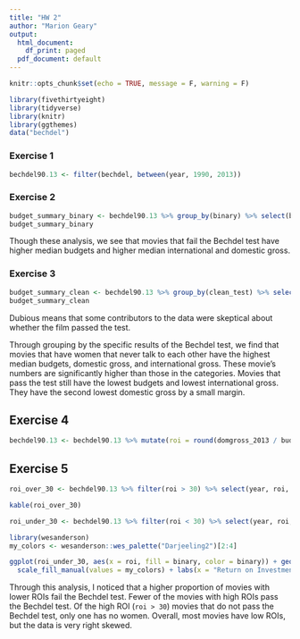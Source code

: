 ```yaml
---
title: "HW 2"
author: "Marion Geary"
output:
  html_document:
    df_print: paged
  pdf_document: default
---
```


```r
knitr::opts_chunk$set(echo = TRUE, message = F, warning = F)
```

```r
library(fivethirtyeight)
library(tidyverse)
library(knitr)
library(ggthemes)
data("bechdel")
```

### Exercise 1
```r
bechdel90.13 <- filter(bechdel, between(year, 1990, 2013))
```

### Exercise 2

```r
budget_summary_binary <- bechdel90.13 %>% group_by(binary) %>% select(budget_2013, domgross_2013, intgross_2013) %>% summarize(med_budget = median(budget_2013, na.rm = T), med_domgross = median(domgross_2013, na.rm = T), med_intgross = median(intgross_2013, na.rm = T))
budget_summary_binary
```

Though these analysis, we see that movies that fail the Bechdel test have higher median budgets and higher median international and domestic gross.

### Exercise 3

```r
budget_summary_clean <- bechdel90.13 %>% group_by(clean_test) %>% select(budget_2013, domgross_2013, intgross_2013) %>% summarize(med_budget = median(budget_2013, na.rm = T), med_domgross = median(domgross_2013, na.rm = T), med_intgross = median(intgross_2013, na.rm = T))
budget_summary_clean
```

Dubious means that some contributors to the data were skeptical about whether the film passed the test.

Through grouping by the specific results of the Bechdel test, we find that movies that have women that never talk to each other have the highest median budgets, domestic gross, and international gross. These movie's numbers are significantly higher than those in the categories. Movies that pass the test still have the lowest budgets and lowest international gross. They have the second lowest domestic gross by a small margin.

## Exercise 4

```r
bechdel90.13 <- bechdel90.13 %>% mutate(roi = round(domgross_2013 / budget_2013, digits = 2), .after = year) %>% arrange(roi)
```

## Exercise 5

```r
roi_over_30 <- bechdel90.13 %>% filter(roi > 30) %>% select(year, roi, title, clean_test, binary, budget_2013, domgross_2013)

kable(roi_over_30)

roi_under_30 <- bechdel90.13 %>% filter(roi < 30) %>% select(year, roi, title, clean_test, binary, budget_2013, domgross_2013)

library(wesanderson)
my_colors <- wesanderson::wes_palette("Darjeeling2")[2:4]

ggplot(roi_under_30, aes(x = roi, fill = binary, color = binary)) + geom_histogram(alpha = 0.5)  + theme_minimal() + scale_color_manual(values = my_colors) +
  scale_fill_manual(values = my_colors) + labs(x = "Return on Investment", y = "Frequency", title = "ROI of Movies Based on Bechdel Test Result", color = "Bechdel Test Result", fill = "Bechdel Test Result") + theme_minimal()
```

Through this analysis, I noticed that a higher proportion of movies with lower ROIs fail the Bechdel test. Fewer of the movies with high ROIs pass the Bechdel test. Of the high ROI (`roi > 30`) movies that do not pass the Bechdel test, only one has no women. Overall, most movies have low ROIs, but the data is very right skewed.
